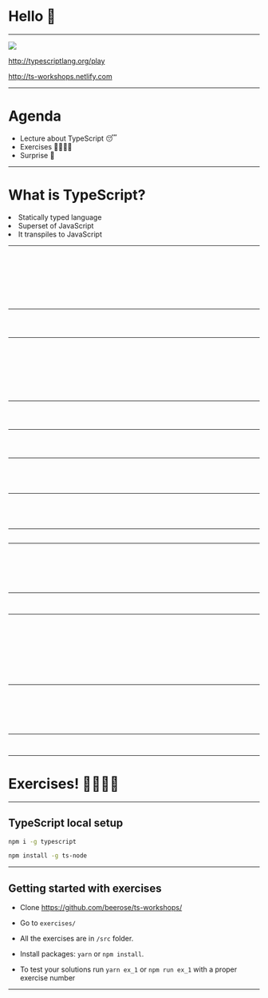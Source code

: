 


<Head>
  <title>TypeScript workshops</title>
</Head>

# Hello 👋

---

<img src={ts} />
<br />

http://typescriptlang.org/play

http://ts-workshops.netlify.com

---

# Agenda

<ul>
  <li>Lecture about TypeScript 😴</li>
  <li>Exercises 🙇‍♀️🙇‍♂️</li>
  <li>Surprise 🙊</li> 
</ul>

---

# What is TypeScript?

<Appear>
  <li>Statically typed language</li>
  <li>Superset of JavaScript</li>
  <li>It transpiles to JavaScript</li>
</Appear>

---

<CodeSurfer>

  ```typescript 1 file=./src/basicTypes.ts title="Basic data types" subtitle="Strings"
  ```

  ```typescript 3 file=./src/basicTypes.ts title="Basic data types" subtitle="Booleans"
  ```

  ```typescript 5 file=./src/basicTypes.ts title="Basic data types" subtitle="Numbers"
  ```

  ```typescript 7:8 file=./src/basicTypes.ts title="Basic data types" subtitle="Arrays"
  ```

  ```typescript 10:12 file=./src/basicTypes.ts title="Basic data types" subtitle="Any"
  ```

  ```typescript 14:16 file=./src/basicTypes.ts title="Basic data types" subtitle="Void"
  ```

  ```typescript 19:26 file=./src/basicTypes.ts title="Basic data types" subtitle="Never"
  ```

  ```typescript 28:30 file=./src/basicTypes.ts title="Basic data types" subtitle=Object
  ```

</CodeSurfer>

---

<CodeSurfer>

```typescript 1:2 file=./src/typeAssertions.ts title="Type assertions"
```

```typescript 4 file=./src/typeAssertions.ts title="Type assertions" subtitle="I know better, TypeScript"
```

```typescript 6 file=./src/typeAssertions.ts title="Type assertions" subtitle="I know better, TypeScript"
```

</CodeSurfer>

---

<!-- Types vs interfaces  -->
<CodeSurferColumns>

<Step subtitle="Declaration">

```typescript 2:5 file=./src/interfaces.ts title="Interface"
```
```typescript 2:5 file=./src/types.ts title="Type"
```

</Step>

<Step subtitle="Use as dictionary">

```typescript 7:19 file=./src/interfaces.ts title="Interface"
```

```typescript 7:11 file=./src/types.ts title="Type"
```

</Step>

<Step subtitle="Declaration merging">

```typescript 21:29 file=./src/interfaces.ts title="Interface"
```

```typescript 13:22 file=./src/types.ts title="Type"
```

</Step>

<Step subtitle="Extending definitions">

```typescript 31:33 file=./src/interfaces.ts title="Interface"
```

```typescript 24:26 file=./src/types.ts title="Type"
```

</Step>

</CodeSurferColumns>

---


<!-- Structural type system  -->
<CodeSurfer>


```typescript 1:9 file=./src/structuralTypeSystem.ts title="Structural type system"
```

```typescript 11 file=./src/structuralTypeSystem.ts title="Structural type system"
```

```typescript 13:18 file=./src/structuralTypeSystem.ts title="Structural type system"
```
</CodeSurfer>

---

<CodeSurfer>

```typescript 1:3 file=./src/dictsAndObjects.ts title="Dictionaries" subtitle="Basic definition"
```

```typescript 5:7 file=./src/dictsAndObjects.ts title="Dictionaries" subtitle="Dynamic definition"
```

```typescript 9:10 file=./src/dictsAndObjects.ts title="Dictionaries" subtitle="Index signatures"
```

</CodeSurfer>

---

<!-- Immutable data -->
<CodeSurfer>

```typescript 2:7 file=./src/immutableData.ts title="Immutable data" subtitle="You can call me Ola"
```

```typescript 11:22 file=./src/immutableData.ts title="Immutable data" subtitle="Now you can't"
```

```typescript 26:36 file=./src/immutableData.ts title="Immutable data" subtitle="Using readonly keyword"
```

```typescript 39:40 file=./src/immutableData.ts title="Immutable data" subtitle="The same goes for variables"
```

</CodeSurfer>

---

<CodeSurferColumns>

  <Step subtitle="Numeric enums">

```typescript 2:7 file=./src/enums.ts title="TypeScript"
```

```js 1:8 file=./src/enums.js title="JavaScript"
```

  </Step>

  <Step subtitle="String enums">

```typescript 11:16 file=./src/enums.ts title="TypeScript"
```

```js 10:17 file=./src/enums.js title="JavaScript"
```
  </Step>

</CodeSurferColumns>

---

<CodeSurfer>


```typescript 19:25 file=./src/enums.ts title="Enums are tricky" subtitle="WTF, TypeScript?"
```

</CodeSurfer>

---

<!-- Generics -->

<CodeSurfer>

```typescript 1 file=./src/generics.tsx title="Generics" subtitle="Generic function declaration"
```

```typescript 3 file=./src/generics.tsx title="Generics" subtitle="Pass type argument"
```

```typescript 5 file=./src/generics.tsx title="Generics" subtitle="Use type argument inference"
```

```typescript 7:14 file=./src/generics.tsx title="Generics" subtitle="Generics in React"
```

```typescript 16:18 file=./src/generics.tsx title="Generics" subtitle="Generics in React"
```

```typescript 20 file=./src/generics.tsx title="Generics" subtitle="Generics in React"
```

</CodeSurfer>

---

<CodeSurfer>

```typescript 1:3 file=./src/typeGuards.ts title="Type guards" subtitle="Using typeof"
```

```typescript 5:7 file=./src/typeGuards.ts title="Type guards" subtitle="User defined"
```

</CodeSurfer>

---

<!-- Advanced types -->

<CodeSurfer>

```typescript 2:20 file=./src/advancedTypes.ts title="Advanced types" subtitle="Intersection types"
```

```typescript 23:25 file=./src/advancedTypes.ts title="Advanced types" subtitle="Union types"
```

```typescript 27 file=./src/advancedTypes.ts title="Advanced types" subtitle="String literals types"
```

```typescript 29 file=./src/advancedTypes.ts title="Advanced types" subtitle="Numeric literals types"
```

```typescript 32:50 file=./src/advancedTypes.ts title="Advanced types" subtitle="Discriminated unions"
```

```typescript 52:64 file=./src/advancedTypes.ts title="Advanced types" subtitle="Exhaustiveness checking"
```

```typescript 67:81 file=./src/advancedTypes.ts title="Advanced types" subtitle="Index types"
```

```typescript 83:89 file=./src/advancedTypes.ts title="Advanced types" subtitle="Index types"
```

```typescript 92:110 file=./src/advancedTypes.ts title="Advanced types" subtitle="Mapped types"
```

</CodeSurfer>

---

<CodeSurfer>

```typescript 2:15 file=./src/utilityTypes.ts subtitle="Partial" title="Utility types"
```

```typescript 18:32 file=./src/utilityTypes.ts subtitle="Readonly" title="Utility types"
```

```typescript 34:44 file=./src/utilityTypes.ts subtitle="Pick" title="Utility types"
```

```typescript 46:47 file=./src/utilityTypes.ts subtitle="Omit" title="Utility types"
```

```typescript 49:50 file=./src/utilityTypes.ts subtitle="Parameters" title="Utility types"
```

```typescript 52:53 file=./src/utilityTypes.ts subtitle="Return type" title="Utility types"
```

</CodeSurfer>

---

<CodeSurfer>

```typescript 1:14 file=./src/statelessComponent.tsx subtitle="Stateless Component" title="TypeScript with React"
```

```typescript 1:19 file=./src/statefullComponent.tsx subtitle="Statefull Component" title="TypeScript with React"
```

</CodeSurfer>

---

# Exercises! 🙇‍♀️🙇‍♂️

---

## TypeScript local setup

```sh
npm i -g typescript

npm install -g ts-node
```

---

## Getting started with exercises

* Clone https://github.com/beerose/ts-workshops/

* Go to `exercises/`

* All the exercises are in `/src` folder.

* Install packages: `yarn` or `npm install`.

* To test your solutions run `yarn ex_1` or `npm run ex_1` with a proper exercise number

---
